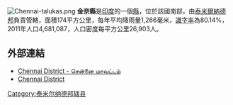 {{noteTA
|G1=地名
|1=zh-cn:泰米尔纳德;zh-hk:泰米爾納德;zh-sg:淡米尔纳德;zh-tw:坦米爾那都;
|2=zh-cn:金奈;zh-sg:清奈;zh-hk:清奈;zh-tw:清奈;
}}
{{coord|13|5|2|N|80|16|12|E|region:IN|display=title}}
[[Image:Chennai-talukas.png|thumb]]
'''金奈縣'''是[[印度|印度]]的一個[[縣|縣]]，位於該國南部，由[[泰米爾納德邦|泰米爾納德邦]]負責管轄，面積174平方公里，每年平均降雨量1,266毫米，[[識字率|識字率]]為80.14%，2011年人口4,681,087，人口密度每平方公里26,903人。

==外部連結==
* [http://www.chennaidistrict.com/ Chennai District - சென்னை மாவட்டம்]
* [https://web.archive.org/web/20110429011354/http://www.chennai.tn.nic.in/ Chennai District]

{{泰米尔纳德邦行政区划小作品}}
[[Category:泰米尔纳德邦辖县|Category:泰米尔纳德邦辖县]]